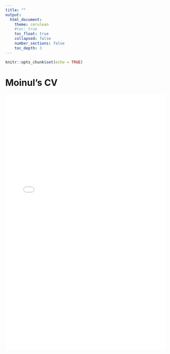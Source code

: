 ```yaml
---
title: ""
output:
  html_document:
    theme: cerulean
    #toc: true
    toc_float: true
    collapsed: false
    number_sections: false
    toc_depth: 3
---
```


```r
knitr::opts_chunk$set(echo = TRUE)
```

# Moinul's CV 

<embed src="cv_moinul.pdf" width="100%" height="800px" type="application/pdf">






